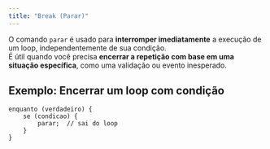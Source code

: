 ```yaml
---
title: "Break (Parar)"
---
```


O comando `parar` é usado para **interromper imediatamente** a execução de um loop, independentemente de sua condição.  
É útil quando você precisa **encerrar a repetição com base em uma situação específica**, como uma validação ou evento inesperado.

## Exemplo: Encerrar um loop com condição

```lipo
enquanto (verdadeiro) {
    se (condicao) {
        parar;  // sai do loop
    }
}
